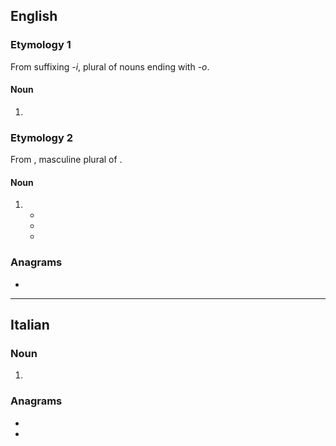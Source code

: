 ==English==

===Etymology 1===
From suffixing {{der|en|it|-}} ''-i'', plural of nouns ending with ''-o''.

====Noun====
{{head|en|noun form}}

# {{en-irregular plural of|baristo|ending=i}}

===Etymology 2===
From {{bor|en|it|baristi}}, masculine plural of {{m|it|barista}}.

====Noun====
{{head|en|noun form}}

# {{en-irregular plural of|barista|ending=i}}
#* {{quote-journal |en |journal=Fresh Cup: The Voice of the Specialty Coffee Industry |volume=12 |year=2003 |page=17 |text=Asa Jelena Petterson’s graceful heart atop her cappuccinos (pictured at right) at the 2003 World Barista Championship in Boston in April helped the Icelandic barista win the distinction of being one of the top two '''baristi''' on the planet.}}
#* {{quote-book |en |title=Uncommon Grounds |author=Sandra Balzo |year=2004 |publisher=NYLA Publishing |isbn=1617508616 |text=The fifteen-inch bronze sculpture was an artist’s rendering of a barista rising like steam from a coffee cup. Since '''baristi''' come in both genders and all shapes and sizes, the trophy’s steamy barista was supposed to be generic.}}
#* {{quote-book |en |title=Coffee and Tea |series=[[w:Complete Idiot's Guides|Complete Idiot’s Guides]] |author=Travis Arndorfer |author2=Kristine Hansen |year=2006 |publisher=[[w:Alpha Books|Alpha Books]] |isbn=1440626014 |chapter=Chapter 14: The Barista |section=“Yes, There Really ''Is'' a Barista Champion” |pages=186–187 |text=You may be surprised to learn that the world’s best '''baristi''' actually have a place other than their coffeehouse employer to show off their talents: the World Barista Championship. Many nations also have national championships for this purpose. So do American '''baristi''', at the United States Barista Championship and also at regional competitions.}}

===Anagrams===
* {{anagrams|en|a=abiirst|tiribas}}

----

==Italian==

===Noun===
{{head|it|noun form|g=m}}

# {{plural of|it|barista}}

===Anagrams===
* {{l|it|bistrai}}
* {{l|it|sbraiti}}